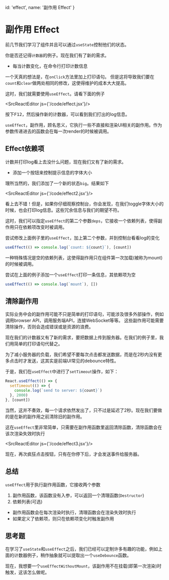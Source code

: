 
  id: 'effect',
  name: '副作用 Effect'
}

# 副作用 Effect

前几节我们学习了组件并且可以通过`useState`控制他们的状态。

你是否还记得`计数器`的例子。现在我们有了新的需求。

- 每当计数变化，在命令行打印计数信息

一个天真的想法是，在`onClick`方法里加上打印语句。
但是这将导致我们要在`count`和`clear`做两处相同的修改，这使得维护的成本大大提高。

这时，我们就需要使用`useEffect`。请看下面的例子

<SrcReactEditor js={'/code/effect.jsx'}/>

按下<kbd>F12</kbd>，然后操作新的计数器，可以看到我们打出的log信息。

`useEffect`，副作用，顾名思义，它执行一些不直接和渲染UI相关的副作用。作为参数传递进去的函数会在每一次render的时候被调用。

## Effect依赖项

计数并打印log看上去没什么问题，现在我们又有了新的需求。

- 添加一个按钮来控制提示信息的字体大小

理所当然的，我们添加了一个新的状态`big`。结果如下

<SrcReactEditor js={'/code/effect2.jsx'}/>

看上去不错！但是，如果你仔细观察控制台，你会发现，在我们toggle字体大小的时候，也会打印log信息。这些冗余信息与我们的期望不符。

这时，我们可以指定`useEffect`的第二个参数`deps`，它接收一个依赖列表，使得副作用只在依赖项改变时被调用。

尝试修改上面例子里的`useEffect`，加上第二个参数，并到控制台看看log的变化

```javascript
useEffect(() => console.log(`count: ${count}`), [count])
```

一种特殊情况是空的依赖列表，这使得副作用只在组件第一次加载(被称为mount)的时候被调用。

尝试在上面的例子添加一个`useEffect`打印一条信息，其依赖项为空

```javascript
useEffect(() => console.log(`mount`), [])
```

## 清除副作用

实际业务中会的副作用可能不只是简单的打印语句，可能涉及很多外部操作，例如调用browser API，调用服务端API，连接WebSocket等等。
这些副作用可能需要清除操作，否则会造成错误或是资源的浪费。

现在我们的计数器又有了新的需求，要把数据上传到服务器。在我们的例子里，我们用简单的打印语句代替之。

为了减小服务器的负载，我们希望不要每次点击都发送数据，而是在2秒内没有更多点击时才发送，这其实是前端UI常见的debounce特性。

于是，我们在`useEffect`中进行了`setTimeout`操作，如下：

```javascript
React.useEffect(() => {
  setTimeout(() => {
    console.log(`send to server: ${count}`)
  }, 2000)
}, [count])
```

当然，这并不奏效，每一个请求依然发出了，只不过是延迟了2秒。现在我们要做的是在新的副作用之前清除旧的副作用。

这在`useEffect`里非常简单，只需要在副作用函数里返回清除函数，清除函数会在该次渲染失效时执行

<SrcReactEditor js={'/code/effect3.jsx'}/>

现在，再次疯狂点击按钮，只有在你停下后，才会发送事件给服务器。

## 总结

`useEffect`用于执行副作用函数，它接收两个参数

1. 副作用函数，该函数没有入参，可以返回一个清理函数(`Destructor`)
2. 依赖列表(可选)

- 副作用函数会在每次渲染时执行，清理函数会在渲染失效时执行
- 如果定义了依赖项，则只在依赖项变化时触发副作用

## 思考题

在学习了`useState`和`useEffect`之后，我们已经可以定制许多有趣的功能，例如上面的计数器例子，稍作抽象就可以提取出一个`useDebounce`函数。

现在，我想要一个`useEffectWithoutMount`，该副作用不在挂载(即第一次渲染)时触发，这该怎么做呢。